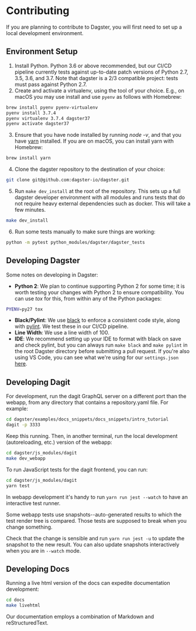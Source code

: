 
<DynamicMetaTags
  title="Contributing | Dagster"
  description="Dagster is a system for building modern data applications."
/>

# Contributing

If you are planning to contribute to Dagster, you will first need to set
up a local development environment.

## Environment Setup

1.  Install Python. Python 3.6 or above recommended, but our CI/CD
    pipeline currently tests against up-to-date patch versions of Python
    2.7, 3.5, 3.6, and 3.7. Note that dagster is a 2/3 compatible
    project: tests must pass against Python 2.7.
2.  Create and activate a virtualenv, using the tool of your choice.
    E.g., on macOS you may use install and use `pyenv` as follows with
    Homebrew:

```bash
brew install pyenv pyenv-virtualenv
pyenv install 3.7.4
pyenv virtualenv 3.7.4 dagster37
pyenv activate dagster37
```

3.  Ensure that you have node installed by running _node -v_, and that you have
    [yarn](https://yarnpkg.com/lang/en/) installed. If you are on macOS,
    you can install yarn with Homebrew:

```bash
brew install yarn
```

4.  Clone the dagster repository to the destination of your choice:

```bash
git clone git@github.com:dagster-io/dagster.git
```

5.  Run `make dev_install` at the root of the repository. This sets up a
    full dagster developer environment with all modules and runs tests
    that do not require heavy external dependencies such as docker. This
    will take a few minutes.

```bash
make dev_install
```

6.  Run some tests manually to make sure things are working:

```bash
python -m pytest python_modules/dagster/dagster_tests
```

## Developing Dagster

Some notes on developing in Dagster:

- **Python 2**: We plan to continue supporting Python 2 for some time;
  it is worth testing your changes with Python 2 to ensure
  compatibility. You can use _tox_ for this, from within
  any of the Python packages:

```bash
PYENV=py27 tox
```

- **Black/Pylint**: We use [black](https://github.com/python/black) to
  enforce a consistent code style, along with
  [pylint](https://www.pylint.org/). We test these in our CI/CD
  pipeline.
- **Line Width**: We use a line width of 100.
- **IDE**: We recommend setting up your IDE to format with black on
  save and check pylint, but you can always run `make black` and
  `make pylint` in the root Dagster directory before submitting a pull
  request. If you're also using VS Code, you can see what we're
  using for our `settings.json`
  [here](https://gist.github.com/natekupp/7a17a9df8d2064e5389cc84aa118a896).

## Developing Dagit

For development, run the dagit GraphQL server on a different port than
the webapp, from any directory that contains a repository.yaml file. For
example:

```bash
cd dagster/examples/docs_snippets/docs_snippets/intro_tutorial
dagit -p 3333
```

Keep this running. Then, in another terminal, run the local development
(autoreloading, etc.) version of the webapp:

```bash
cd dagster/js_modules/dagit
make dev_webapp
```

To run JavaScript tests for the dagit frontend, you can run:

```bash
cd dagster/js_modules/dagit
yarn test
```

In webapp development it's handy to run `yarn run jest --watch` to have
an interactive test runner.

Some webapp tests use snapshots--auto-generated results to which the
test render tree is compared. Those tests are supposed to break when you
change something.

Check that the change is sensible and run `yarn run jest -u` to update
the snapshot to the new result. You can also update snapshots
interactively when you are in `--watch` mode.

## Developing Docs

Running a live html version of the docs can expedite documentation
development:

```bash
cd docs
make livehtml
```

Our documentation employs a combination of Markdown and
reStructuredText.
